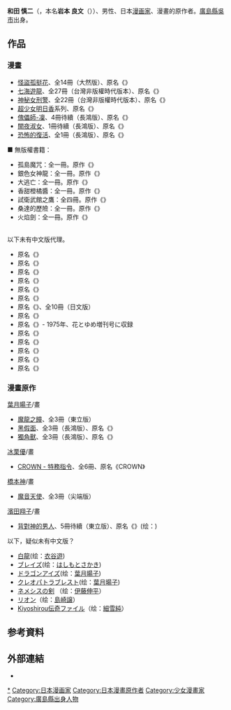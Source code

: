 {{japanese|japanese=和田 慎二|kana=わだ しんじ|romaji=Wada Shinji}}
'''和田 慎二'''（{{bd|1950年|4月19日|2011年|7月5日<ref>{{ja}}[https://archive.is/20120712170612/mantan-web.jp/2011/07/06/20110706dog00m200020000c.html 每日新聞 - 和田慎二さん ：「スケバン刑事」のマンガ家　5日死去]</ref>|catIdx=Wada Shinji}}，本名'''岩本 良文'''（{{lang|ja|いわもと よしふみ}}））、男性、日本[[漫画家|漫画家]]、漫畫的原作者。[[廣島縣|廣島縣]][[吳市|吳市]]出身。

==作品==
=== 漫畫 ===
* [[怪盜孤挺花|怪盜孤挺花]]、全14冊（大然版）、原名《{{lang|ja|怪盗アマリリス}}》
* [[七海遊龍|七海遊龍]]、全27冊（台灣非版權時代版本）、原名《{{lang|ja|ピグマリオ}}》
* [[神秘女刑警|神秘女刑警]]、全22冊（台灣非版權時代版本）、原名《{{lang|ja|スケバン刑事}}》
* [[超少女明日香|超少女明日香]]系列、原名《{{lang|ja|{{link-ja|超少女明日香|超少女明日香}}}}》
* [[傀儡師-凜|傀儡師-凜]]、4冊待續（長鴻版）、原名《{{lang|ja|傀儡師リン}}》
* [[闇夜淑女|闇夜淑女]]、1冊待續（長鴻版）、原名《{{lang|ja|{{link-ja|Lady Midnight|Lady Midnight}}}}》
* [[恐怖的復活|恐怖的復活]]、全1冊（長鴻版）、原名《{{lang|ja|恐怖の復活}}》
■ 無版權書籍：
* 孤島魔咒：全一冊。原作《{{lang|ja|呪われた孤島}}》
* 銀色女神龍：全一冊。原作《{{lang|ja|銀色の髪の亜里沙}}》
* 大逃亡：全一冊。原作《{{lang|ja|大逃亡}}》
* 香甜橙橘醬：全一冊。原作《{{lang|ja|バニラ・エッセンスの午後}}》
* 試衛武館之鷹：全四冊。原作《{{lang|ja|あさぎ色の伝説}}》
* 桑達的歷險：全一冊。原作《{{lang|ja|アラビアン狂想曲}}》
* 火焰劍：全一冊。原作《{{lang|ja|炎の剣}}》
;
;以下未有中文版代理。
* 原名《{{lang|ja|呪われた孤島}}》
* 原名《{{lang|ja|{{link-ja|愛と死の砂時計|愛と死の砂時計}}}}》
* 原名《{{lang|ja|{{link-ja|アラビアン狂想曲|アラビアン狂想曲}}}}》
* 原名《{{lang|ja|大逃亡}}》
* 原名《{{lang|ja|{{link-ja|銀色の髪の亜里沙|銀色の髪の亜里沙}}}}》
* 原名《{{lang|ja|{{link-ja|クマさんの四季|クマさんの四季}}}}》
* 原名《{{lang|ja|{{link-ja|少女鮫|少女鮫}}}}》、全10冊（日文版）
* 原名《{{lang|ja|{{link-ja|忍者飛翔|忍者飛翔}}}}》
* 原名《{{lang|ja|バニラ・エッセンスの午後}}》- 1975年、花とゆめ増刊号に収録
* 原名《{{lang|ja|{{link-ja|ラムちゃんの戦争|ラムちゃんの戦争}}}}》
* 原名《{{lang|ja|{{link-ja|わが友フランケンシュタイン|わが友フランケンシュタイン}}}}》
* 原名《{{lang|ja|左の眼の悪霊}}》
* 原名《{{lang|ja|{{link-ja|あさぎ色の伝説|あさぎ色の伝説}}}}》
* 原名《{{lang|ja|緑色の砂時計}}》


=== 漫畫原作 ===
;[[葉月暘子|葉月暘子]]/畫
* [[魔龍之瞳|魔龍之瞳]]、全3冊（東立版）
* [[黑假面|黑假面]]、全3冊（長鴻版）、原名《{{lang|ja|ブラック・マスク－黒仮面－}}》
* [[獨角獸_(漫畫)|獨角獸]]、全3冊（長鴻版）、原名《{{lang|ja|一角獣（UNICORN）}}》

;[[冰栗優|冰栗優]]/畫
* [[CROWN_-_特務指令|CROWN - 特務指令]]、全6冊、原名《CROWN》

;[[橋本神|橋本神]]/畫
* [[魔音天使|魔音天使]]、全3冊（尖端版）

;[[濱田翔子|濱田翔子]]/畫
* [[背對神的男人|背對神的男人]]、5冊待續（東立版）、原名《{{lang|ja|{{link-ja|神に背を向けた男|神に背を向けた男}}}}》(绘：{{link-ja|滨田翔子 (漫画家)|浜田翔子 (漫画家)|滨田翔子}})

;以下，疑似未有中文版？
* [[白龍_(漫畫)|白龍]](绘：[[衣谷遊|衣谷遊]])
* [[ブレイズ|ブレイズ]](绘：[[はしもとさかき|はしもとさかき]])
* [[ドラゴンアイズ|ドラゴンアイズ]](绘：[[葉月暘子|葉月暘子]])
* [[クレオパトラブレスト|クレオパトラブレスト]](绘：[[葉月暘子|葉月暘子]])
* [[ネメシスの剣|ネメシスの剣]] （绘：[[伊藤伸平|伊藤伸平]]）
* [[リオン|リオン]]（绘：[[島崎譲|島崎譲]]）
* [[Kiyoshirou伝奇ファイル|Kiyoshirou伝奇ファイル]]（绘：[[細雪純|細雪純]]）

== 参考資料 ==
{{Reflist}}

==外部連結==
* {{ja}}{{lang|ja|[http://www.hechima.co.jp/~jori/room6/sakusya/S-wada.htm コミックスライブラリ〈出版物リスト－和田慎二－〉]}}

{{Authority control}}
{{DEFAULTSORT:Wada Shinji}}
[[Category:和田慎二|*]]
[[Category:日本漫画家|Category:日本漫画家]]
[[Category:日本漫畫原作者|Category:日本漫畫原作者]]
[[Category:少女漫畫家|Category:少女漫畫家]]
[[Category:廣島縣出身人物|Category:廣島縣出身人物]]
